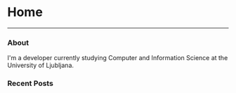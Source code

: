 # Home
___

### About

I'm a developer currently studying Computer and Information Science at the University of Ljubljana.

### Recent Posts

<BlogPosts />
